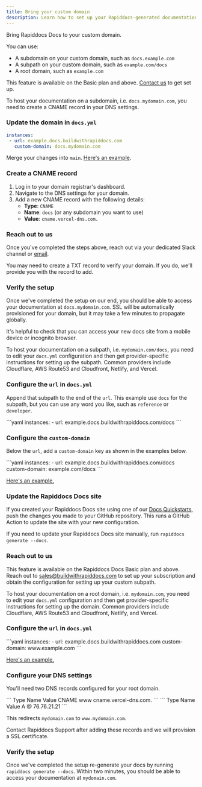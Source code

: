 ```yaml
---
title: Bring your custom domain
description: Learn how to set up your Rapiddocs-generated documentation site to use a custom subdomain or subpath.
---
```


Bring Rapiddocs Docs to your custom domain.

You can use:
- A subdomain on your custom domain, such as `docs.example.com`
- A subpath on your custom domain, such as `example.com/docs`
- A root domain, such as `example.com`

<Tip>This feature is available on the Basic plan and above. [Contact us](https://buildwithrapiddocs.com/contact) to get set up.</Tip>

<AccordionGroup>
<Accordion title = "Subdomain">

To host your documentation on a subdomain, i.e. `docs.mydomain.com`, you need to create a CNAME record in your DNS settings.

<Steps>

### Update the domain in `docs.yml`

```yaml
instances:
 - url: example.docs.buildwithrapiddocs.com
   custom-domain: docs.mydomain.com
```

Merge your changes into `main`. [Here's an example](https://github.com/octoml/rapiddocs-config/blob/389b67679953856ba0716537981a6d749635556f/rapiddocs/docs.yml#L1-L3 ).


### Create a CNAME record

1. Log in to your domain registrar's dashboard.
2. Navigate to the DNS settings for your domain.
3. Add a new CNAME record with the following details:
   - **Type**: `CNAME`
   - **Name**: `docs` (or any subdomain you want to use)
   - **Value**: `cname.vercel-dns.com.`

### Reach out to us

Once you've completed the steps above, reach out via your dedicated Slack channel or [email](mailto:support@buildwithrapiddocs.com).

You may need to create a TXT record to verify your domain. If you do, we'll provide you with the record to add.

### Verify the setup

Once we've completed the setup on our end, you should be able to access your documentation at `docs.mydomain.com`. SSL will be automatically provisioned for your domain, but it may take a few minutes to propagate globally.

<Tip>It's helpful to check that you can access your new docs site from a mobile device or incognito browser.</Tip>

</Steps>
</Accordion>

<Accordion title = "Subpath">

To host your documentation on a subpath, i.e. `mydomain.com/docs`, you need to edit your `docs.yml` configuration and then get provider-specific instructions for setting up the subpath. Common providers include Cloudflare, AWS Route53 and Cloudfront, Netlify, and Vercel.

<Steps>

### Configure the `url` in `docs.yml`

Append that subpath to the end of the `url`. This example use `docs` for the subpath, but you can use any word you like, such as `reference` or `developer`.

<CodeBlock title="docs.yml example for subpath">
```yaml
instances: 
  - url: example.docs.buildwithrapiddocs.com/docs
```
</CodeBlock>

### Configure the `custom-domain`

Below the `url`, add a `custom-domain` key as shown in the examples below.

<CodeBlock title="Custom subpath">
```yaml 
instances: 
  - url: example.docs.buildwithrapiddocs.com/docs
    custom-domain: example.com/docs
```
</CodeBlock>

[Here's an example.](https://github.com/khulnasoft/rapiddocs/blob/7d8631c6119787a8aaccb4ba49837e73c985db28/rapiddocs/docs.yml#L1-L3)

### Update the Rapiddocs Docs site

If you created your Rapiddocs Docs site using one of our [Docs Quickstarts](/learn/docs/getting-started/quickstart), push the changes you made to your GitHub repository. This runs a GitHub Action to update the site with your new configuration.

If you need to update your Rapiddocs Docs site manually, run `rapiddocs generate --docs`.

### Reach out to us

This feature is available on the Rapiddocs Docs Basic plan and above. Reach out to [sales@buildwithrapiddocs.com](mailto:sales@buildwithrapiddocs.com) to set up your subscription and obtain the configuration for setting up your custom subpath. 

</Steps>
</Accordion>
<Accordion title = "Root domain">

To host your documentation on a root domain, i.e. `mydomain.com`, you need to edit your `docs.yml` configuration and then get provider-specific instructions for setting up the domain. Common providers include Cloudflare, AWS Route53 and Cloudfront, Netlify, and Vercel.

<Steps>

### Configure the `url` in `docs.yml`

<CodeBlock title="Root domain">
```yaml
instances:
  - url: example.docs.buildwithrapiddocs.com
    custom-domain: www.example.com
```
</CodeBlock>

[Here's an example.](https://github.com/dannysheridan/katiedanny/blob/2fcf5769e2994af29e31d00904e04788b188a18b/rapiddocs/docs.yml#L3-L5)

### Configure your DNS settings

You'll need two DNS records configured for your root domain.

<CodeBlock title="WWW DNS Record">
```
Type    Name    Value
CNAME   www     cname.vercel-dns.com.
```
</CodeBlock>

<CodeBlock title="Apex Domain DNS Record">
```
Type    Name    Value
A       @       76.76.21.21
```
</CodeBlock>

This redirects `mydomain.com` to `www.mydomain.com`.

Contact Rapiddocs Support after adding these records and we will provision a SSL certificate.

### Verify the setup

Once we've completed the setup re-generate your docs by running `rapiddocs generate --docs`. Within two minutes, you should be able to access your documentation at `mydomain.com`.

</Steps>
</Accordion>
</AccordionGroup>
